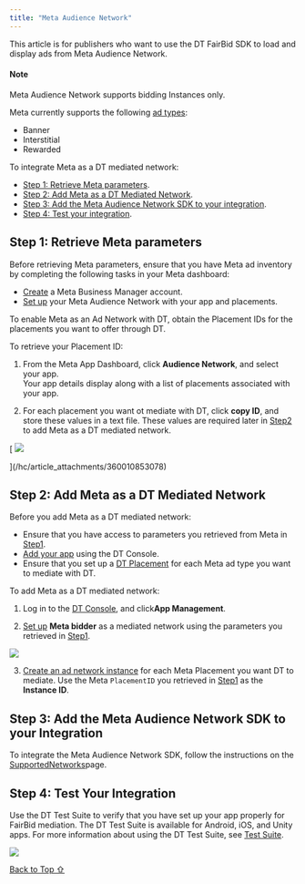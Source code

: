 ```yaml
---
title: "Meta Audience Network"
---
```


This article is for publishers who want to use the DT FairBid SDK to load and display ads from Meta Audience Network.

#### Note

Meta Audience Network supports bidding Instances only.

Meta currently supports the following [ad types](https://developer.digitalturbine.com/hc/en-us/articles/360010915358-Ad-Types-and-Placement-ID):

* Banner
* Interstitial
* Rewarded

To integrate Meta as a DT mediated network:

* [Step 1: Retrieve Meta parameters](#h_01J539AMSFZYF0AMN757AFG32H).
* [Step 2: Add Meta as a DT Mediated Network](#h_01J539AMSF49CV36MREP3F3XYR).
* [Step 3: Add the Meta Audience Network SDK to your integration](#h_01J539AMSFZJHRTFRZZ4HWYTPF).
* [Step 4: Test your integration](#h_01JD5F2KNSERMZNS69N96KVWQS).

## Step 1: Retrieve Meta parameters

Before retrieving Meta parameters, ensure that you have Meta ad inventory by completing the following tasks in your Meta dashboard:

* [Create](https://business.facebook.com/business/loginpage/?next=https%3A%2F%2Fbusiness.facebook.com%2F%3Fnav_ref%3Dbiz_unified_f3_login_page_to_mbs\&login_options%5B0%5D=FB\&login_options%5B1%5D=IG\&login_options%5B2%5D=SSO\&config_ref=biz_login_tool_flavor_mbs) a Meta Business Manager account.
* [Set up](https://developers.facebook.com/docs/audience-network/bidding/partner-mediation/audience-network-setup) your Meta Audience Network with your app and placements.

To enable Meta as an Ad Network with DT, obtain the Placement IDs for the placements you want to offer through DT.

To retrieve your Placement ID:

1. From the Meta App Dashboard, click **Audience Network**, and select your app.\
   Your app details display along with a list of placements associated with your app.

2) For each placement you want ot mediate with DT, click **copy ID**, and store these values in a text file. These values are required later in [Step2](#h_01J539AMSF49CV36MREP3F3XYR) to add Meta as a DT mediated network.

[<Frame caption="Meta Placement IDs">
  <img src="https://developer.digitalturbine.com/hc/article_attachments/360010853078" />
</Frame>](/hc/article_attachments/360010853078)

## Step 2: Add Meta as a DT Mediated Network

Before you add Meta as a DT mediated network:

* Ensure that you have access to parameters you retrieved from Meta in [Step1](#h_01J539AMSFZYF0AMN757AFG32H).
* [Add your app](https://developer.digitalturbine.com/hc/en-us/articles/14755391313308-Adding-an-App) using the DT Console.
* Ensure that you set up a [DT Placement](https://developer.digitalturbine.com/hc/en-us/articles/15005035293468-Setting-Up-Placements "Create a DT placement") for each Meta ad type you want to mediate with DT.

To add Meta as a DT mediated network:

1. Log in to the [DT Console](https://console.fyber.com/), and click**App Management**.

2) [Set up](https://developer.digitalturbine.com/hc/en-us/articles/15005016082972-Setting-Up-Mediated-Networks) **Meta bidder** as a mediated network using the parameters you retrieved in [Step1](#h_01J539AMSFZYF0AMN757AFG32H).

<Frame caption="Meta network for DT">
  <img src="https://developer.digitalturbine.com/hc/article_attachments/15970515064220" />
</Frame>

3. [Create an ad network instance](https://developer.digitalturbine.com/hc/en-us/articles/15111147606428-Setting-Up-Instances) for each Meta Placement you want DT to mediate. Use the Meta `PlacementID` you retrieved in [Step1](#h_01J539AMSFZYF0AMN757AFG32H) as the **Instance ID**.

## Step 3: Add the Meta Audience Network SDK to your Integration

To integrate the Meta Audience Network SDK, follow the instructions on the [SupportedNetworks](https://developer.digitalturbine.com/hc/en-us/articles/360010077777-Supported-Networks)page.

## Step 4: Test Your Integration

Use the DT Test Suite to verify that you have set up your app properly for FairBid mediation. The DT Test Suite is available for Android, iOS, and Unity apps. For more information about using the DT Test Suite, see [Test Suite](https://developer.digitalturbine.com/hc/en-us/articles/16840582428316-Test-Suite "Using the DT Test Suite").

<Frame caption="DT Test Suite screen showing app is ready for mediation">
  <img src="https://developer.digitalturbine.com/hc/article_attachments/17017449492380" />
</Frame>

[Back to Top ⇧](#top)
